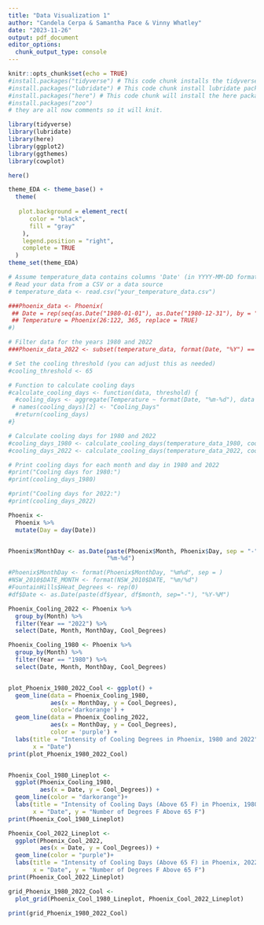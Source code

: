 ```yaml
---
title: "Data Visualization 1"
author: "Candela Cerpa & Samantha Pace & Vinny Whatley"
date: "2023-11-26"
output: pdf_document
editor_options: 
  chunk_output_type: console
---
```

```r
knitr::opts_chunk$set(echo = TRUE)
#install.packages("tidyverse") # This code chunk installs the tidyverse package.
#install.packages("lubridate") # This code chunk install lubridate package.
#install.packages("here") # This code chunk will install the here package.
#install.packages("zoo")
# they are all now comments so it will knit.

library(tidyverse)
library(lubridate)
library(here)
library(ggplot2)
library(ggthemes)
library(cowplot)

here()
```

```r
theme_EDA <- theme_base() +
  theme(
    
   plot.background = element_rect(
      color = "black",
      fill = "gray"
    ),
    legend.position = "right",
    complete = TRUE
  )
theme_set(theme_EDA)
```


```r
# Assume temperature_data contains columns 'Date' (in YYYY-MM-DD format) and 'Temperature'
# Read your data from a CSV or a data source
# temperature_data <- read.csv("your_temperature_data.csv")

###Phoenix_data <- Phoenix(
 ## Date = rep(seq(as.Date("1980-01-01"), as.Date("1980-12-31"), by = "days"), each = 1),
 ## Temperature = Phoenix(26:122, 365, replace = TRUE)
#)

# Filter data for the years 1980 and 2022
###Phoenix_data_2022 <- subset(temperature_data, format(Date, "%Y") == "2022")

# Set the cooling threshold (you can adjust this as needed)
#cooling_threshold <- 65  

# Function to calculate cooling days
#calculate_cooling_days <- function(data, threshold) {
  #cooling_days <- aggregate(Temperature ~ format(Date, "%m-%d"), data = data, function(x) sum(x < threshold))
 # names(cooling_days)[2] <- "Cooling_Days"
  #return(cooling_days)
#}

# Calculate cooling days for 1980 and 2022
#cooling_days_1980 <- calculate_cooling_days(temperature_data_1980, cooling_threshold)
#cooling_days_2022 <- calculate_cooling_days(temperature_data_2022, cooling_threshold)

# Print cooling days for each month and day in 1980 and 2022
#print("Cooling days for 1980:")
#print(cooling_days_1980)

#print("Cooling days for 2022:")
#print(cooling_days_2022)

```

```r
Phoenix <-
  Phoenix %>% 
  mutate(Day = day(Date))


Phoenix$MonthDay <- as.Date(paste(Phoenix$Month, Phoenix$Day, sep = "-"),
                            "%m-%d")

#Phoenix$MonthDay <- format(Phoenix$MonthDay, "%m%d", sep = )
#NSW_2010$DATE_MONTH <- format(NSW_2010$DATE, "%m/%d")
#FountainHills$Heat_Degrees <- rep(0)
#df$Date <- as.Date(paste(df$year, df$month, sep="-"), "%Y-%M")

Phoenix_Cooling_2022 <- Phoenix %>%
  group_by(Month) %>%
  filter(Year == "2022") %>%
  select(Date, Month, MonthDay, Cool_Degrees)

Phoenix_Cooling_1980 <- Phoenix %>%
  group_by(Month) %>%
  filter(Year == "1980") %>%
  select(Date, Month, MonthDay, Cool_Degrees)


plot_Phoenix_1980_2022_Cool <- ggplot() +
  geom_line(data = Phoenix_Cooling_1980, 
            aes(x = MonthDay, y = Cool_Degrees), 
            color='darkorange') +
  geom_line(data = Phoenix_Cooling_2022, 
            aes(x = MonthDay, y = Cool_Degrees),
            color = 'purple') +
  labs(title = "Intensity of Cooling Degrees in Phoenix, 1980 and 2022",
       x = "Date") 
print(plot_Phoenix_1980_2022_Cool)


Phoenix_Cool_1980_Lineplot <- 
  ggplot(Phoenix_Cooling_1980, 
         aes(x = Date, y = Cool_Degrees)) +
  geom_line(color = "darkorange")+
  labs(title = "Intensity of Cooling Days (Above 65 F) in Phoenix, 1980",
       x = "Date", y = "Number of Degrees F Above 65 F")
print(Phoenix_Cool_1980_Lineplot)

Phoenix_Cool_2022_Lineplot <- 
  ggplot(Phoenix_Cool_2022, 
         aes(x = Date, y = Cool_Degrees)) +
  geom_line(color = "purple")+
  labs(title = "Intensity of Cooling Days (Above 65 F) in Phoenix, 2022",
       x = "Date", y = "Number of Degrees F Above 65 F")
print(Phoenix_Cool_2022_Lineplot)

grid_Phoenix_1980_2022_Cool <-
  plot_grid(Phoenix_Cool_1980_Lineplot, Phoenix_Cool_2022_Lineplot)

print(grid_Phoenix_1980_2022_Cool)
```

